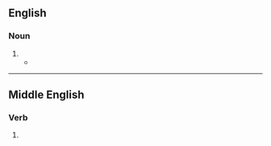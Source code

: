 {{also|Fleete}}
==English==

===Noun===
{{en-noun}}

# {{obsolete spelling of|fleet|lang=en}}
#* {{quote-book|lang=en|year=1665|author=Samuel Pepys|title=Diary of Samuel Pepys, October 1665|chapter=|edition=|url=http://www.gutenberg.org/etext/4160
|passage=He did discourse to us of the Dutch '''fleete''' being abroad, eighty-five of them still, and are now at the Texell, he believes, in expectation of our Eastland ships coming home with masts and hempe, and our loaden Hambrough ships going to Hambrough.}}

----

==Middle English==

===Verb===
{{head|enm|verb}}

# {{alt form|lang=enm|fleten}}